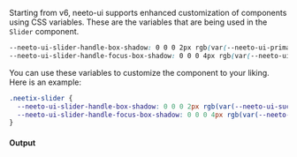 Starting from v6, neeto-ui supports enhanced customization of components using
CSS variables. These are the variables that are being used in the `Slider`
component.

```css
--neeto-ui-slider-handle-box-shadow: 0 0 0 2px rgb(var(--neeto-ui-primary-600));
--neeto-ui-slider-handle-focus-box-shadow: 0 0 0 4px rgb(var(--neeto-ui-primary-500));
```

You can use these variables to customize the component to your liking. Here is
an example:

```css
.neetix-slider {
  --neeto-ui-slider-handle-box-shadow: 0 0 0 2px rgb(var(--neeto-ui-success-600));
  --neeto-ui-slider-handle-focus-box-shadow: 0 0 0 4px rgb(var(--neeto-ui-success-500));
}
```

#### Output
